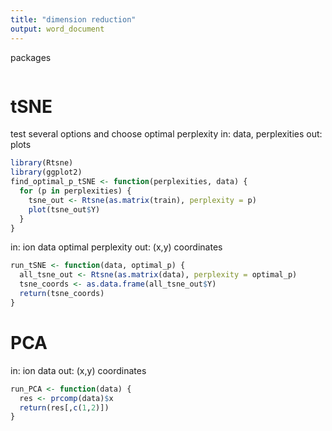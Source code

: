```yaml
---
title: "dimension reduction"
output: word_document
---
```


packages
```r


```

# tSNE
test several options and  choose optimal perplexity
in: data, perplexities
out: plots
```r
library(Rtsne)
library(ggplot2)
find_optimal_p_tSNE <- function(perplexities, data) {
  for (p in perplexities) {
    tsne_out <- Rtsne(as.matrix(train), perplexity = p)
    plot(tsne_out$Y)
  }
}


```

in: ion data
    optimal perplexity
out: (x,y) coordinates
```r

run_tSNE <- function(data, optimal_p) {
  all_tsne_out <- Rtsne(as.matrix(data), perplexity = optimal_p)
  tsne_coords <- as.data.frame(all_tsne_out$Y)
  return(tsne_coords)
}


```


# PCA
in: ion data
out: (x,y) coordinates
```r

run_PCA <- function(data) {
  res <- prcomp(data)$x
  return(res[,c(1,2)])
}


```













